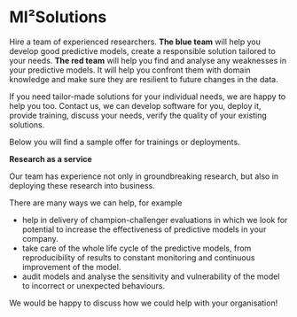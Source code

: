 # MI²Solutions {.unnumbered #mi2solutions}

Hire a team of experienced researchers. **The blue team** will help you develop good predictive models, create a responsible solution tailored to your needs. **The red team** will help you find and analyse any weaknesses in your predictive models. It will help you confront them with domain knowledge and make sure they are resilient to future changes in the data.


If you need tailor-made solutions for your individual needs, we are happy to help you too. Contact us, we can develop software for you, deploy it, provide training, discuss your needs, verify the quality of your existing solutions.

Below you will find a sample offer for trainings or deployments.

**Research as a service**

Our team has experience not only in groundbreaking research, but also in deploying these research into business.

There are many ways we can help, for example

- help in delivery of champion-challenger evaluations in which we look for potential to increase the effectiveness of predictive models in your company.
- take care of the whole life cycle of the predictive models, from reproducibility of results to constant monitoring and continuous improvement of the model.
- audit models and analyse the sensitivity and vulnerability of the model to incorrect or unexpected behaviours.

We would be happy to discuss how we could help with your organisation!



